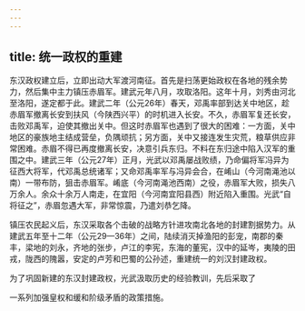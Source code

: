 ```yaml
---
---
---
```

title: 统一政权的重建
---



东汉政权建立后，立即出动大军渡河南征。首先是扫荡更始政权在各地的残余势力，然后集中主力镇压赤眉军。建武元年八月，攻取洛阳。这年十月，刘秀由河北至洛阳，遂定都于此。建武二年（公元26年）春天，邓禹率部到达关中地区，趁赤眉军撤离长安到扶风（今陕西兴平）的时机进入长安。不久，赤眉军复还长安，击败邓禹军，迫使其撤出关中。但这时赤眉军也遇到了很大的困难：一方面，关中地区的豪族地主结成营垒，负隅顽抗；另方面，关中又接连发生灾荒，粮草供应非常困难。赤眉不得已再度撤离长安，决意引兵东归。不料在东归途中陷入汉军的重围之中。建武三年（公元27年）正月，光武以邓禹屡战败绩，乃命偏将军冯异为征西大将军，代邓禹总统诸军；又命邓禹率军与冯异会合，在崤山（今河南渑池以南）一带布防，狙击赤眉军。崤底（今河南渑池西南）之役，赤眉军大败，损失八万余人。余众十余万人南走，在宜阳（今河南宜阳县西）附近陷入重围。光武“自将征之”，赤眉忽遇大军，非常惊震，乃遣刘恭乞降。

镇压农民起义后，东汉采取各个击破的战略方针进攻南北各地的封建割据势力。从建武五年至十二年（公元29—36年）之间，陆续消灭掉渔阳的彭宠，南郡的秦丰，梁地的刘永，齐地的张步，卢江的李宪，东海的董宪，汉中的延岑，夷陵的田戎，陇西的隗嚣，安定的卢芳和巴蜀的公孙述，重建统一的刘汉封建政权。

为了巩固新建的东汉封建政权，光武汲取历史的经验教训，先后采取了

一系列加强皇权和缓和阶级矛盾的政策措施。